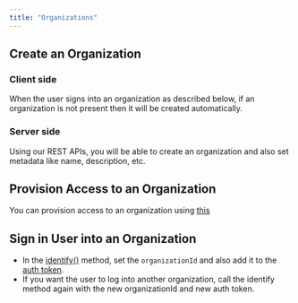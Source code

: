 ```yaml
---
title: "Organizations"
---
```


## Create an Organization

### Client side
When the user signs into an organization as described below,
if an organization is not present then it will be created automatically.

### Server side
Using our REST APIs, you will be able to create an organization and also set metadata like name, description, etc.

## Provision Access to an Organization
You can provision access to an organization using [this](/key-concepts/access-control)

## Sign in User into an Organization
- In the [identify()](/get-started/setup/authenticate) method, set the `organizationId` and also add it to the [auth token](/security/jwt-tokens).
- If you want the user to log into another organization, call the identify method again with the new organizationId and new auth token.
